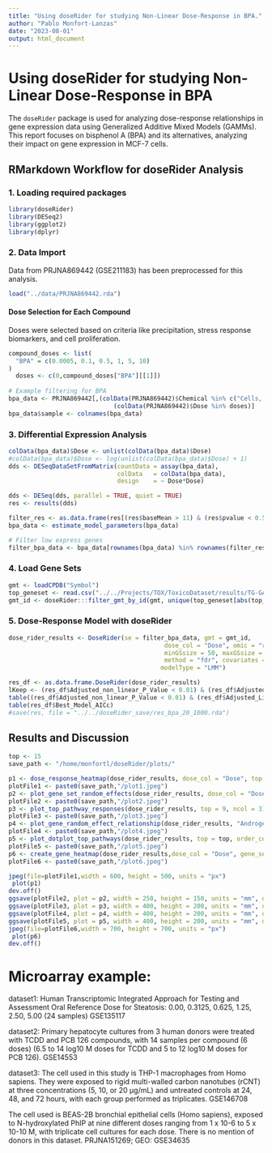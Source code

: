 ```yaml
---
title: "Using doseRider for studying Non-Linear Dose-Response in BPA."
author: "Pablo Monfort-Lanzas"
date: "2023-08-01"
output: html_document
---
```


# Using doseRider for studying Non-Linear Dose-Response in BPA

The `doseRider` package is used for analyzing dose-response relationships in gene expression data using Generalized Additive Mixed Models (GAMMs). This report focuses on bisphenol A (BPA) and its alternatives, analyzing their impact on gene expression in MCF-7 cells.

## RMarkdown Workflow for doseRider Analysis

### 1. Loading required packages

```r
library(doseRider)
library(DESeq2)
library(ggplot2)
library(dplyr)
```

### 2. Data Import

Data from PRJNA869442 (GSE211183) has been preprocessed for this analysis.

```r
load("../data/PRJNA869442.rda")
```

#### Dose Selection for Each Compound

Doses were selected based on criteria like precipitation, stress response biomarkers, and cell proliferation.

```r
compound_doses <- list(
  "BPA" = c(0.0005, 0.1, 0.5, 1, 5, 10)
)
  doses <- c(0,compound_doses["BPA"][[1]])
  
# Example filtering for BPA
bpa_data <- PRJNA869442[,(colData(PRJNA869442)$Chemical %in% c("Cells, no treatment","BPA")) &
                             (colData(PRJNA869442)$Dose %in% doses)]
bpa_data$sample <- colnames(bpa_data)
```

### 3. Differential Expression Analysis

```r
colData(bpa_data)$Dose <- unlist(colData(bpa_data)$Dose)
#colData(bpa_data)$Dose <- log(unlist(colData(bpa_data)$Dose) + 1)
dds <- DESeqDataSetFromMatrix(countData = assay(bpa_data),
                              colData   = colData(bpa_data),
                              design    = ~ Dose*Dose)

dds <- DESeq(dds, parallel = TRUE, quiet = TRUE)
res <- results(dds)

filter_res <- as.data.frame(res[(res$baseMean > 11) & (res$pvalue < 0.5),])
bpa_data <- estimate_model_parameters(bpa_data)

# Filter low express genes
filter_bpa_data <- bpa_data[rownames(bpa_data) %in% rownames(filter_res),]
```

### 4. Load Gene Sets

```r
gmt <- loadCPDB("Symbol")
top_geneset <- read.csv("../../Projects/TOX/ToxicoDataset/results/TG-GATES/WeightedScoreCPDBTGGATES.tsv", sep = ",")
gmt_id <- doseRider:::filter_gmt_by_id(gmt, unique(top_geneset[abs(top_geneset$WeightedScore) > 2,]$X))
```

### 5. Dose-Response Model with doseRider

```r
dose_rider_results <- DoseRider(se = filter_bpa_data, gmt = gmt_id, 
                                           dose_col = "Dose", omic = "rnaseq", 
                                           minGSsize = 50, maxGSsize = 1000, 
                                           method = "fdr", covariates = c(),
                                          modelType = "LMM")

res_df <- as.data.frame.DoseRider(dose_rider_results)
lKeep <- (res_df$Adjusted_non_linear_P_Value < 0.01) & (res_df$Adjusted_Linear_P_Value < 0.01)
table((res_df$Adjusted_non_linear_P_Value < 0.01) & (res_df$Adjusted_Linear_P_Value < 0.01))
table(res_df$Best_Model_AICc)
#save(res, file = "../../doseRider_save/res_bpa_20_1000.rda")
```

## Results and Discussion

```r
top <- 15
save_path <- "/home/monfortl/doseRider/plots/"

p1 <- dose_response_heatmap(dose_rider_results, dose_col = "Dose", top = top, order_column = "Adjusted_non_linear_P_Value", decreasing = F )
plotFile1 <- paste0(save_path,"/plot1.jpeg")
p2 <- plot_gene_set_random_effects(dose_rider_results, dose_col = "Dose", top = top)
plotFile2 <- paste0(save_path,"/plot2.jpeg")
p3 <- plot_top_pathway_responses(dose_rider_results, top = 9, ncol = 3)
plotFile3 <- paste0(save_path,"/plot3.jpeg")
p4 <- plot_gene_random_effect_relationship(dose_rider_results, "Androgen receptor signaling pathway")
plotFile4 <- paste0(save_path,"/plot4.jpeg")
p5 <- plot_dotplot_top_pathways(dose_rider_results, top = top, order_column = "Genes", decreasing = T)
plotFile5 <- paste0(save_path,"/plot5.jpeg")
p6 <- create_gene_heatmap(dose_rider_results,dose_col = "Dose", gene_set_name = "Androgen receptor signaling pathway")
plotFile6 <- paste0(save_path,"/plot6.jpeg")

jpeg(file=plotFile1,width = 600, height = 500, units = "px")
 plot(p1)
dev.off()
ggsave(plotFile2, plot = p2, width = 250, height = 150, units = "mm", dpi = 600)
ggsave(plotFile3, plot = p3, width = 400, height = 200, units = "mm", dpi = 600)
ggsave(plotFile4, plot = p4, width = 400, height = 200, units = "mm", dpi = 600)
ggsave(plotFile5, plot = p5, width = 400, height = 200, units = "mm", dpi = 600)
jpeg(file=plotFile6,width = 700, height = 700, units = "px")
 plot(p6)
dev.off()
```

# Microarray example:

dataset1: Human Transcriptomic Integrated Approach for Testing and Assessment Oral Reference Dose for Steatosis: 0.00, 0.3125, 0.625, 1.25, 2.50, 5.00 (24 samples) GSE135117

dataset2: Primary hepatocyte cultures from 3 human donors were treated with TCDD and PCB 126 compounds, with 14 samples per compound (6 doses) (6.5 to 14 log10 M doses for TCDD and 5 to 12 log10 M doses for PCB 126). GSE14553

dataset3: The cell used in this study is THP-1 macrophages from Homo sapiens. They were exposed to rigid multi-walled carbon nanotubes (rCNT) at three concentrations (5, 10, or 20 µg/mL) and untreated controls at 24, 48, and 72 hours, with each group performed as triplicates. GSE146708


The cell used is BEAS-2B bronchial epithelial cells (Homo sapiens), exposed to N-hydroxylated PhIP at nine different doses ranging from 1 x 10-6 to 5 x 10-10 M, with triplicate cell cultures for each dose. There is no mention of donors in this dataset. PRJNA151269; GEO: GSE34635

